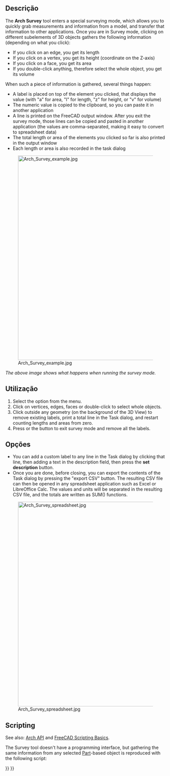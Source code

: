 <languages/>

<div class="mw-translate-fuzzy">
{{Docnav
|[[Arch_Remove/pt-br|Remover componente]]
|[[Arch_Component/pt-br|Componente]]
|[[Arch_Workbench/pt-br|Arch]]
|IconL=Arch_Remove.svg
|IconR=Arch_Component.svg
|IconC=Workbench_Arch.svg
}}
</div>

{{GuiCommand
|Name=Arch Survey
|MenuLocation=Utils → Survey
|Workbenches=[[BIM_Workbench|BIM]]
|SeeAlso=[[Macro_FCInfo|Macro FCInfo]], [[Macro_SimpleProperties|Macro SimpleProperties]]
}}

<span id="Description"></span>
==Descrição==

The '''Arch Survey''' tool enters a special surveying mode, which allows you to quickly grab measurements and information from a model, and transfer that information to other applications. Once you are in Survey mode, clicking on different subelements of 3D objects gathers the following information (depending on what you click):

* If you click on an edge, you get its length
* If you click on a vertex, you get its height (coordinate on the Z-axis)
* If you click on a face, you get its area
* If you double-click anything, therefore select the whole object, you get its volume

When such a piece of information is gathered, several things happen:

* A label is placed on top of the element you clicked, that displays the value (with "a" for area, "l" for length, "z" for height, or "v" for volume)
* The numeric value is copied to the clipboard, so you can paste it in another application
* A line is printed on the FreeCAD output window. After you exit the survey mode, those lines can be copied and pasted in another application (the values are comma-separated, making it easy to convert to spreadsheet data)
* The total length or area of the elements you clicked so far is also printed in the output window
* Each length or area is also recorded in the task dialog

[[Image:Arch Survey example.jpg|640px]]

''The above image shows what happens when running the survey mode.''

<span id="Usage"></span>
==Utilização==

# Select the {{MenuCommand|Utils → [[Image:Arch_Survey.svg|16px]] Survey}} option from the menu.
# Click on vertices, edges, faces or double-click to select whole objects.
# Click outside any geometry (on the background of the 3D View) to remove existing labels, print a total line in the Task dialog, and restart counting lengths and areas from zero.
# Press {{KEY|Esc}} or the {{Button|Close}} button to exit survey mode and remove all the labels.

<span id="Options"></span>
==Opções==

* You can add a custom label to any line in the Task dialog by clicking that line, then adding a text in the description field, then press the '''set description''' button.
* Once you are done, before closing, you can export the contents of the Task dialog by pressing the "export CSV" button. The resulting CSV file can then be opened in any spreadsheet application such as Excel or LibreOffice Calc. The values and units will be separated in the resulting CSV file, and the totals are written as SUM() functions.

[[Image:Arch Survey spreadsheet.jpg|640px]]

==Scripting==

See also: [[Arch_API|Arch API]] and [[FreeCAD_Scripting_Basics|FreeCAD Scripting Basics]].

The Survey tool doesn't have a programming interface, but gathering the same information from any selected [[Part_Workbench|Part]]-based object is reproduced with the following script:

{{Code|code=
import FreeCADGui

selection = FreeCADGui.Selection.getSelectionEx()

for obj in selection:
    for element in obj.SubObjects:
        print("Area: %f", element.Area)
        print("Length: %f", element.Length)
        print("Volume: %f", element.Volume)
        print("Center of Mass: %f", element.CenterOfMass)
}}


<div class="mw-translate-fuzzy">
{{Docnav
|[[Arch_Remove/pt-br|Remover componente]]
|[[Arch_Component/pt-br|Componente]]
|[[Arch_Workbench/pt-br|Arch]]
|IconL=Arch_Remove.svg
|IconR=Arch_Component.svg
|IconC=Workbench_Arch.svg
}}
</div>

{{BIM_Tools_navi{{#translation:}}}}
{{Userdocnavi{{#translation:}}}}
